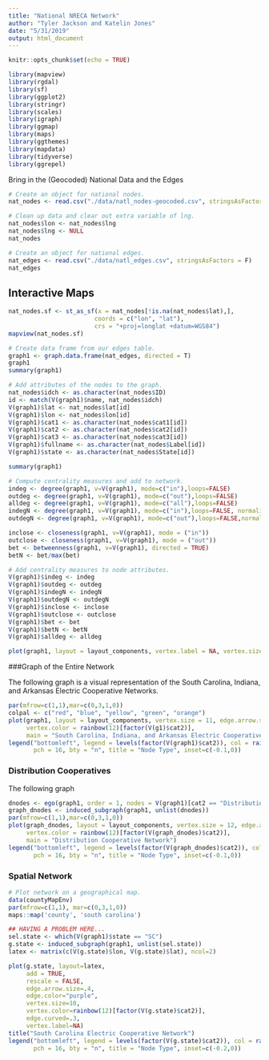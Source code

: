 ```yaml
---
title: "National NRECA Network"
author: "Tyler Jackson and Katelin Jones"
date: "5/31/2019"
output: html_document
---
```


```r
knitr::opts_chunk$set(echo = TRUE)

library(mapview)
library(rgdal)
library(sf)
library(ggplot2)
library(stringr)
library(scales)
library(igraph)
library(ggmap)
library(maps)
library(ggthemes)
library(mapdata)
library(tidyverse)
library(ggrepel)
```


Bring in the (Geocoded) National Data and the Edges
```r
# Create an object for national nodes.
nat_nodes <- read.csv("./data/natl_nodes-geocoded.csv", stringsAsFactors = F)

# Clean up data and clear out extra variable of lng.
nat_nodes$lon <- nat_nodes$lng
nat_nodes$lng <- NULL
nat_nodes

# Create an object for national edges.
nat_edges <- read.csv("./data/natl_edges.csv", stringsAsFactors = F)
nat_edges
```

## Interactive Maps
```r
nat_nodes.sf <- st_as_sf(x = nat_nodes[!is.na(nat_nodes$lat),], 
                        coords = c("lon", "lat"),
                        crs = "+proj=longlat +datum=WGS84")
mapview(nat_nodes.sf)

``` 

```r
# Create data frame from our edges table.
graph1 <- graph.data.frame(nat_edges, directed = T)
graph1
summary(graph1)

# Add attributes of the nodes to the graph.
nat_nodes$idch <- as.character(nat_nodes$ID)
id <- match(V(graph1)$name, nat_nodes$idch)
V(graph1)$lat <- nat_nodes$lat[id]
V(graph1)$lon <- nat_nodes$lon[id]
V(graph1)$cat1 <- as.character(nat_nodes$cat1[id])
V(graph1)$cat2 <- as.character(nat_nodes$cat2[id])
V(graph1)$cat3 <- as.character(nat_nodes$cat3[id])
V(graph1)$fullname <- as.character(nat_nodes$Label[id])
V(graph1)$state <- as.character(nat_nodes$State[id])

summary(graph1)
``` 

```r
# Compute centrality measures and add to network.
indeg <- degree(graph1, v=V(graph1), mode=c("in"),loops=FALSE)
outdeg <- degree(graph1, v=V(graph1), mode=c("out"),loops=FALSE)
alldeg <- degree(graph1, v=V(graph1), mode=c("all"),loops=FALSE)
indegN <- degree(graph1, v=V(graph1), mode=c("in"),loops=FALSE, normalized=TRUE)
outdegN <- degree(graph1, v=V(graph1), mode=c("out"),loops=FALSE,normalized=TRUE)

inclose <- closeness(graph1, v=V(graph1), mode = ("in"))
outclose <- closeness(graph1, v=V(graph1), mode = ("out"))
bet <- betweenness(graph1, v=V(graph1), directed = TRUE)
betN <- bet/max(bet)

# Add centrality measures to node attributes.
V(graph1)$indeg <- indeg
V(graph1)$outdeg <- outdeg
V(graph1)$indegN <- indegN
V(graph1)$outdegN <- outdegN
V(graph1)$inclose <- inclose
V(graph1)$outclose <- outclose
V(graph1)$bet <- bet
V(graph1)$betN <- betN
V(graph1)$alldeg <- alldeg

plot(graph1, layout = layout_components, vertex.label = NA, vertex.size = alldeg, edge.arrow.size = .4)

``` 


###Graph of the Entire Network

The following graph is a visual representation of the South Carolina, Indiana, and Arkansas Electric Cooperative Networks. 
```r
par(mfrow=c(1,1),mar=c(0,3,1,0))
colpal <- c("red", "blue", "yellow", "green", "orange")
plot(graph1, layout = layout_components, vertex.size = 11, edge.arrow.size = .4, 
     vertex.color = rainbow(12)[factor(V(g1)$cat2)],
     main = "South Carolina, Indiana, and Arkansas Electric Cooperative Networks")
legend("bottomleft", legend = levels(factor(V(graph1)$cat2)), col = rainbow(12),
       pch = 16, bty = "n", title = "Node Type", inset=c(-0.1,0))
``` 

### Distribution Cooperatives

The following graph 

```r

dnodes <- ego(graph1, order = 1, nodes = V(graph1)[cat2 == "Distribution"], mode = "all", mindist = 0)
graph_dnodes <- induced_subgraph(graph1, unlist(dnodes))
par(mfrow=c(1,1),mar=c(0,3,1,0))
plot(graph_dnodes, layout = layout_components, vertex.size = 12, edge.arrow.size = .4, 
     vertex.color = rainbow(12)[factor(V(graph_dnodes)$cat2)],
     main = "Distribution Cooperative Network")
legend("bottomleft", legend = levels(factor(V(graph_dnodes)$cat2)), col = rainbow(12),
       pch = 16, bty = "n", title = "Node Type", inset=c(-0.1,0))
``` 


### Spatial Network
```r
# Plot network on a geographical map. 
data(countyMapEnv)
par(mfrow=c(1,1), mar=c(0,3,1,0))
maps::map('county', 'south carolina')

## HAVING A PROBLEM HERE...
sel.state <- which(V(graph1)$state == "SC")
g.state <- induced_subgraph(graph1, unlist(sel.state))
latex <- matrix(c(V(g.state)$lon, V(g.state)$lat), ncol=2)

plot(g.state, layout=latex,
     add = TRUE,
     rescale = FALSE,
     edge.arrow.size=.4,
     edge.color="purple",
     vertex.size=10, 
     vertex.color=rainbow(12)[factor(V(g.state)$cat2)],
     edge.curved=.3,
     vertex.label=NA)
title("South Carolina Electric Cooperative Network")
legend("bottomleft", legend = levels(factor(V(g.state)$cat2)), col = rainbow(12),
       pch = 16, bty = "n", title = "Node Type", inset=c(-0.2,0))



```



